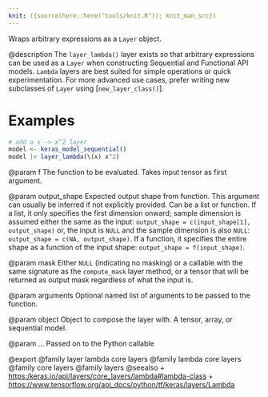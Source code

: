 ```yaml
---
knit: ({source(here::here("tools/knit.R")); knit_man_src})
---
```

Wraps arbitrary expressions as a `Layer` object.

@description
The `layer_lambda()` layer exists so that arbitrary expressions can be used
as a `Layer` when constructing Sequential
and Functional API models. `Lambda` layers are best suited for simple
operations or quick experimentation. For more advanced use cases,
prefer writing new subclasses of `Layer` using [`new_layer_class()`].


# Examples
```r
# add a x -> x^2 layer
model <- keras_model_sequential()
model |> layer_lambda(\(x) x^2)
```

@param f
The function to be evaluated. Takes input tensor as first
argument.

@param output_shape
Expected output shape from function. This argument
can usually be inferred if not explicitly provided.
Can be a list or function. If a list, it only specifies
the first dimension onward; sample dimension is assumed
either the same as the input:
`output_shape = c(input_shape[1], output_shape)` or,
the input is `NULL` and the sample dimension is also `NULL`:
`output_shape = c(NA, output_shape)`.
If a function, it specifies the
entire shape as a function of the input shape:
`output_shape = f(input_shape)`.

@param mask
Either `NULL` (indicating no masking) or a callable with the same
signature as the `compute_mask` layer method, or a tensor
that will be returned as output mask regardless
of what the input is.

@param arguments
Optional named list of arguments to be passed to the
function.

@param object
Object to compose the layer with. A tensor, array, or sequential model.

@param ...
Passed on to the Python callable

@export
@family layer lambda core layers
@family lambda core layers
@family core layers
@family layers
@seealso
+ <https:/keras.io/api/layers/core_layers/lambda#lambda-class>
+ <https://www.tensorflow.org/api_docs/python/tf/keras/layers/Lambda>


